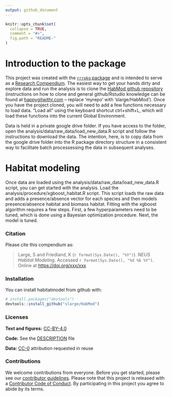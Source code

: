 ```yaml
---
output: github_document
---
```


<!-- README.md is generated from README.Rmd. Please edit that file -->

```r
knitr::opts_chunk$set(
  collapse = TRUE,
  comment = "#>",
  fig.path = "README-"
)
```

# Introduction to the package

This project was created with the [`rrrpkg` package](https://github.com/ropensci/rrrpkg) and is intended to serve as a [Research Compendium](https://github.com/ropensci/rrrpkg). The easiest way to get your hands dirty and explore data and run the analysis is to clone the [HabMod github repository](https://github.com/slarge/HabMod) (instructions on how to clone and general github/Rstudio knowledge can be found at [happygitwithr.com](http://happygitwithr.com/rstudio-git-github.html#clone-the-new-github-repository-to-your-computer-via-rstudio) -- replace 'myrepo' with 'slarge/HabMod'). Once you have the project cloned, you will need to add a few functions necessary to load data. "Load all" using the keyboard shortcut ctrl+shift+L, which will load these functions into the current Global Environment.

Data is held in a private google drive folder. If you have access to the folder, open the analysis/data/raw_data/load_new_data.R script and follow the instructions to download the data. The intention, here, is to copy data from the google drive folder into the R package directory structure in a consistent way to facilitate batch processessing the data in subsequent analyses.

# Habitat modeling
Once data are loaded using the analysis/data/raw_data/load_new_data.R script, you can get started with the analysis. Load the analysis/procedure/xgboost_habitat.R script. This script loads the raw data and adds a presence/absence vector for each species and then models presence/absence habitat and biomass habitat. Fitting with the xgboost algorithm requires a few steps. First, a few hyperparameters need to be tuned, which is done using a Bayesian optimization procedure. Next, the model is tuned.  

### Citation

Please cite this compendium as:

> Large, S and Friedland, K (`r format(Sys.Date(), "%Y")`). _NEUS Habitat Modeling_. Accessed `r format(Sys.Date(), "%d %b %Y")`. Online at <https://doi.org/xxx/xxx>

### Installation

You can install habitatmodel from github with:

```r
# install.packages("devtools")
devtools::install_github("slarge/HabMod")
```

### Licenses

**Text and figures:**  [CC-BY-4.0](http://creativecommons.org/licenses/by/4.0/)

**Code:** See the [DESCRIPTION](DESCRIPTION) file

$\textbf{Data:}$ [CC-0](http://creativecommons.org/publicdomain/zero/1.0/) attribution requested in reuse

### Contributions

We welcome contributions from everyone. Before you get started, please see our [contributor guidelines](CONTRIBUTING.md). Please note that this project is released with a [Contributor Code of Conduct](CONDUCT.md). By participating in this project you agree to abide by its terms.
